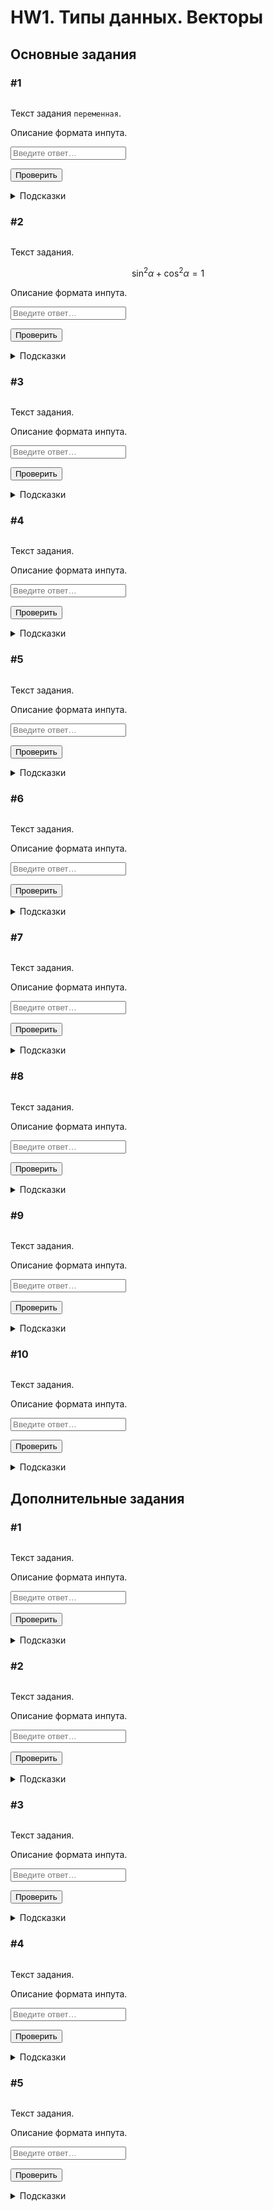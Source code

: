 # HW1. Типы данных. Векторы {#hw1 .unnumbered}

```{=html}
<!--
REPLACE ALL hw1 TO hw<n> WITH MATCH CASE
-->
```
## Основные задания {#hw1_main}

### #1

<img id="hw1-1-level" class="level"/>

::: {#hw1-1-task .task}
Текст задания `переменная`.
:::

::: {#hw1-1-autocheck .autocheck}
::: {#hw1-1-ir .input-requirements}
Описание формата инпута.
:::

<input class="autocheck-input" type="text" id="hw1-1" placeholder="Введите ответ…">

<input class="autocheck-button" type="button" value="Проверить" onclick="check('hw1-1')">

::: {#hw1-1-fb .autocheck-feedback}
:::
:::

::: hints-wrapper
<details class="hints" id="hw1-1-hints">

<summary>Подсказки</summary>

<details class="hint">

<summary>Как делать задание?</summary>

</details>

<details class="hint">

<summary>Что надо сделать?</summary>

</details>

<details class="hint">

<summary>Ответ неверный</summary>

</details>

</details>
:::

### #2

<img id="hw1-2-level" class="level"/>

::: {#hw1-2-task .task}
Текст задания.

$$\sin^2{\alpha} + \cos^2{\alpha} = 1$$
:::

::: {#hw1-2-autocheck .autocheck}
::: {#hw1-2-ir .input-requirements}
Описание формата инпута.
:::

<input class="autocheck-input" type="text" id="hw1-2" placeholder="Введите ответ…">

<input class="autocheck-button" type="button" value="Проверить" onclick="check('hw1-2')">

::: {#hw1-2-fb .autocheck-feedback}
:::
:::

::: hints-wrapper
<details class="hints" id="hw1-2-hints">

<summary>Подсказки</summary>

<details class="hint">

<summary>Как делать задание?</summary>

</details>

<details class="hint">

<summary>Что надо сделать?</summary>

</details>

<details class="hint">

<summary>Ответ неверный</summary>

</details>

</details>
:::

### #3

<img id="hw1-3-level" class="level"/>

::: {#hw1-3-task .task}
Текст задания.
:::

::: {#hw1-3-autocheck .autocheck}
::: {#hw1-3-ir .input-requirements}
Описание формата инпута.
:::

<input class="autocheck-input" type="text" id="hw1-3" placeholder="Введите ответ…">

<input class="autocheck-button" type="button" value="Проверить" onclick="check('hw1-3')">

::: {#hw1-3-fb .autocheck-feedback}
:::
:::

::: hints-wrapper
<details class="hints" id="hw1-3-hints">

<summary>Подсказки</summary>

<details class="hint">

<summary>Как делать задание?</summary>

</details>

<details class="hint">

<summary>Что надо сделать?</summary>

</details>

<details class="hint">

<summary>Ответ неверный</summary>

</details>

</details>
:::

### #4

<img id="hw1-4-level" class="level"/>

::: {#hw1-4-task .task}
Текст задания.
:::

::: {#hw1-4-autocheck .autocheck}
::: {#hw1-4-ir .input-requirements}
Описание формата инпута.
:::

<input class="autocheck-input" type="text" id="hw1-4" placeholder="Введите ответ…">

<input class="autocheck-button" type="button" value="Проверить" onclick="check('hw1-4')">

::: {#hw1-4-fb .autocheck-feedback}
:::
:::

::: hints-wrapper
<details class="hints" id="hw1-4-hints">

<summary>Подсказки</summary>

<details class="hint">

<summary>Как делать задание?</summary>

</details>

<details class="hint">

<summary>Что надо сделать?</summary>

</details>

<details class="hint">

<summary>Ответ неверный</summary>

</details>

</details>
:::

### #5

<img id="hw1-5-level" class="level"/>

::: {#hw1-5-task .task}
Текст задания.
:::

::: {#hw1-5-autocheck .autocheck}
::: {#hw1-5-ir .input-requirements}
Описание формата инпута.
:::

<input class="autocheck-input" type="text" id="hw1-5" placeholder="Введите ответ…">

<input class="autocheck-button" type="button" value="Проверить" onclick="check('hw1-5')">

::: {#hw1-5-fb .autocheck-feedback}
:::
:::

::: hints-wrapper
<details class="hints" id="hw1-5-hints">

<summary>Подсказки</summary>

<details class="hint">

<summary>Как делать задание?</summary>

</details>

<details class="hint">

<summary>Что надо сделать?</summary>

</details>

<details class="hint">

<summary>Ответ неверный</summary>

</details>

</details>
:::

### #6

<img id="hw1-6-level" class="level"/>

::: {#hw1-6-task .task}
Текст задания.
:::

::: {#hw1-6-autocheck .autocheck}
::: {#hw1-6-ir .input-requirements}
Описание формата инпута.
:::

<input class="autocheck-input" type="text" id="hw1-6" placeholder="Введите ответ…">

<input class="autocheck-button" type="button" value="Проверить" onclick="check('hw1-6')">

::: {#hw1-6-fb .autocheck-feedback}
:::
:::

::: hints-wrapper
<details class="hints" id="hw1-6-hints">

<summary>Подсказки</summary>

<details class="hint">

<summary>Как делать задание?</summary>

</details>

<details class="hint">

<summary>Что надо сделать?</summary>

</details>

<details class="hint">

<summary>Ответ неверный</summary>

</details>

</details>
:::

### #7

<img id="hw1-7-level" class="level"/>

::: {#hw1-7-task .task}
Текст задания.
:::

::: {#hw1-7-autocheck .autocheck}
::: {#hw1-7-ir .input-requirements}
Описание формата инпута.
:::

<input class="autocheck-input" type="text" id="hw1-7" placeholder="Введите ответ…">

<input class="autocheck-button" type="button" value="Проверить" onclick="check('hw1-7')">

::: {#hw1-7-fb .autocheck-feedback}
:::
:::

::: hints-wrapper
<details class="hints" id="hw1-7-hints">

<summary>Подсказки</summary>

<details class="hint">

<summary>Как делать задание?</summary>

</details>

<details class="hint">

<summary>Что надо сделать?</summary>

</details>

<details class="hint">

<summary>Ответ неверный</summary>

</details>

</details>
:::

### #8

<img id="hw1-8-level" class="level"/>

::: {#hw1-8-task .task}
Текст задания.
:::

::: {#hw1-8-autocheck .autocheck}
::: {#hw1-8-ir .input-requirements}
Описание формата инпута.
:::

<input class="autocheck-input" type="text" id="hw1-8" placeholder="Введите ответ…">

<input class="autocheck-button" type="button" value="Проверить" onclick="check('hw1-8')">

::: {#hw1-8-fb .autocheck-feedback}
:::
:::

::: hints-wrapper
<details class="hints" id="hw1-8-hints">

<summary>Подсказки</summary>

<details class="hint">

<summary>Как делать задание?</summary>

</details>

<details class="hint">

<summary>Что надо сделать?</summary>

</details>

<details class="hint">

<summary>Ответ неверный</summary>

</details>

</details>
:::

### #9

<img id="hw1-9-level" class="level"/>

::: {#hw1-9-task .task}
Текст задания.
:::

::: {#hw1-9-autocheck .autocheck}
::: {#hw1-9-ir .input-requirements}
Описание формата инпута.
:::

<input class="autocheck-input" type="text" id="hw1-9" placeholder="Введите ответ…">

<input class="autocheck-button" type="button" value="Проверить" onclick="check('hw1-9')">

::: {#hw1-9-fb .autocheck-feedback}
:::
:::

::: hints-wrapper
<details class="hints" id="hw1-9-hints">

<summary>Подсказки</summary>

<details class="hint">

<summary>Как делать задание?</summary>

</details>

<details class="hint">

<summary>Что надо сделать?</summary>

</details>

<details class="hint">

<summary>Ответ неверный</summary>

</details>

</details>
:::

### #10

<img id="hw1-10-level" class="level"/>

::: {#hw1-10-task .task}
Текст задания.
:::

::: {#hw1-10-autocheck .autocheck}
::: {#hw1-10-ir .input-requirements}
Описание формата инпута.
:::

<input class="autocheck-input" type="text" id="hw1-10" placeholder="Введите ответ…">

<input class="autocheck-button" type="button" value="Проверить" onclick="check('hw1-10')">

::: {#hw1-10-fb .autocheck-feedback}
:::
:::

::: hints-wrapper
<details class="hints" id="hw1-10-hints">

<summary>Подсказки</summary>

<details class="hint">

<summary>Как делать задание?</summary>

</details>

<details class="hint">

<summary>Что надо сделать?</summary>

</details>

<details class="hint">

<summary>Ответ неверный</summary>

</details>

</details>
:::

## Дополнительные задания {#hw1_add}

### #1

<img id="hw1-11-level" class="level"/>

::: {#hw1-11-task .task}
Текст задания.
:::

::: {#hw1-11-autocheck .autocheck}
::: {#hw1-11-ir .input-requirements}
Описание формата инпута.
:::

<input class="autocheck-input" type="text" id="hw1-11" placeholder="Введите ответ…">

<input class="autocheck-button" type="button" value="Проверить" onclick="check('hw1-11')">

::: {#hw1-11-fb .autocheck-feedback}
:::
:::

::: hints-wrapper
<details class="hints" id="hw1-11-hints">

<summary>Подсказки</summary>

<details class="hint">

<summary>Как делать задание?</summary>

</details>

<details class="hint">

<summary>Что надо сделать?</summary>

</details>

<details class="hint">

<summary>Ответ неверный</summary>

</details>

</details>
:::

### #2

<img id="hw1-12-level" class="level"/>

::: {#hw1-12-task .task}
Текст задания.
:::

::: {#hw1-12-autocheck .autocheck}
::: {#hw1-12-ir .input-requirements}
Описание формата инпута.
:::

<input class="autocheck-input" type="text" id="hw1-12" placeholder="Введите ответ…">

<input class="autocheck-button" type="button" value="Проверить" onclick="check('hw1-12')">

::: {#hw1-12-fb .autocheck-feedback}
:::
:::

::: hints-wrapper
<details class="hints" id="hw1-12-hints">

<summary>Подсказки</summary>

<details class="hint">

<summary>Как делать задание?</summary>

</details>

<details class="hint">

<summary>Что надо сделать?</summary>

</details>

<details class="hint">

<summary>Ответ неверный</summary>

</details>

</details>
:::

### #3

<img id="hw1-13-level" class="level"/>

::: {#hw1-13-task .task}
Текст задания.
:::

::: {#hw1-13-autocheck .autocheck}
::: {#hw1-13-ir .input-requirements}
Описание формата инпута.
:::

<input class="autocheck-input" type="text" id="hw1-13" placeholder="Введите ответ…">

<input class="autocheck-button" type="button" value="Проверить" onclick="check('hw1-13')">

::: {#hw1-13-fb .autocheck-feedback}
:::
:::

::: hints-wrapper
<details class="hints" id="hw1-13-hints">

<summary>Подсказки</summary>

<details class="hint">

<summary>Как делать задание?</summary>

</details>

<details class="hint">

<summary>Что надо сделать?</summary>

</details>

<details class="hint">

<summary>Ответ неверный</summary>

</details>

</details>
:::

### #4

<img id="hw1-14-level" class="level"/>

::: {#hw1-14-task .task}
Текст задания.
:::

::: {#hw1-14-autocheck .autocheck}
::: {#hw1-14-ir .input-requirements}
Описание формата инпута.
:::

<input class="autocheck-input" type="text" id="hw1-14" placeholder="Введите ответ…">

<input class="autocheck-button" type="button" value="Проверить" onclick="check('hw1-14')">

::: {#hw1-14-fb .autocheck-feedback}
:::
:::

::: hints-wrapper
<details class="hints" id="hw1-14-hints">

<summary>Подсказки</summary>

<details class="hint">

<summary>Как делать задание?</summary>

</details>

<details class="hint">

<summary>Что надо сделать?</summary>

</details>

<details class="hint">

<summary>Ответ неверный</summary>

</details>

</details>
:::

### #5

<img id="hw1-15-level" class="level"/>

::: {#hw1-15-task .task}
Текст задания.
:::

::: {#hw1-15-autocheck .autocheck}
::: {#hw1-15-ir .input-requirements}
Описание формата инпута.
:::

<input class="autocheck-input" type="text" id="hw1-15" placeholder="Введите ответ…">

<input class="autocheck-button" type="button" value="Проверить" onclick="check('hw1-15')">

::: {#hw1-15-fb .autocheck-feedback}
:::
:::

::: hints-wrapper
<details class="hints" id="hw1-15-hints">

<summary>Подсказки</summary>

<details class="hint">

<summary>Как делать задание?</summary>

</details>

<details class="hint">

<summary>Что надо сделать?</summary>

</details>

<details class="hint">

<summary>Ответ неверный</summary>

</details>

</details>
:::

```{=html}
<!--- CHANGE hw1 TO hw<n> IN THE LINES BELOW--->
<script type="text/javascript" src="./js/hw1.json"></script>
<script type="text/javascript" src="./js/hw1.js"></script>
<!---<script type="module" src="./js/hw_handler.js"></script>
<script type="module" src="./js/handler.js"></script>--->
```
